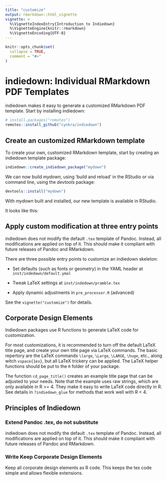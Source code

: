 ```yaml
---
title: "customize"
output: rmarkdown::html_vignette
vignette: >
  %\VignetteIndexEntry{Introduction to Indiedown}
  %\VignetteEngine{knitr::rmarkdown}
  %\VignetteEncoding{UTF-8}
---
```


```r
knitr::opts_chunk$set(
  collapse = TRUE,
  comment = "#>"
)
```

# indiedown: Individual RMarkdown PDF Templates

indiedown makes it easy to generate a customized RMarkdown PDF template.
Start by installing indiedown:

```r
# install.packages("remotes")
remotes::install_github("cynkra/indiedown")
```

## Create an customized RMarkdown template

To create your own, customized RMarkdown template, start by creating an indiedown template package:

```r
indiedown::create_indiedown_package("mydown")
```

We can now build *mydown*, using 'build and reload' in the RStudio or via command line, using the *devtools* package:

```r
devtools::install("mydown")
```

With *mydown* built and installed, our new template is available in RStudio.

It looks like this:



## Apply custom modification at three entry points

indiedown does not modify the default `.tex` template of Pandoc. Instead, all modifications are applied on top of it.
This should make it compliant with future releases of Pandoc and RMarkdown.

There are three possible entry points to customize an indiedown skeleton:

- Set defaults (such as fonts or geometry) in the YAML header at `inst/indedown/default.ymal`

- Tweak LaTeX settings at `inst/indedown/pramble.tex`

- Apply dynamic adjustments in `pre_processor.R` (advanced)

See the `vignette("customize")` for details.


## Corporate Design Elements

Indiedown packages use R functions to generate LaTeX code for customization.

For most customizations, it is recommended to turn off the default LaTeX title page, and create your own title page via LaTeX commands. The basic repertory are the LaTeX commands `\large`, `\Large`, `\LARGE`, `\huge`, etc., along witch `vspace{1ex}`, but all LaTeX trickery can be applied. The LaTeX helper functions should be put to the `R` folder of your package.

The function `cd_page_title()` creates an example title page that can be adjusted to your needs. Note that the example uses raw strings, which are only available in R >= 4. They make it easy to write LaTeX code directly in R. See details in `?indiedown_glue` for methods that work well with R < 4.


## Principles of Indiedown

### Extend Pandoc .tex, do not substitute

indiedown does not modify the default `.tex` template of Pandoc. Instead, all modifications are applied on top of it.
This should make it compliant with future releases of Pandoc and RMarkdown.

### Write Keep Corporate Design Elements

Keep all corporate design elements as R code. This keeps the tex code simple and allows flexible extensions.







